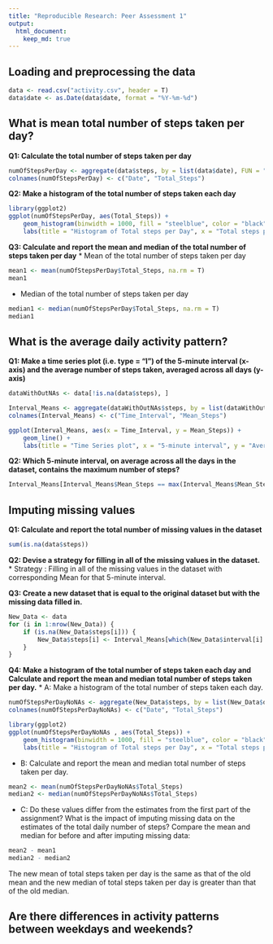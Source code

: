 ```yaml
---
title: "Reproducible Research: Peer Assessment 1"
output: 
  html_document:
    keep_md: true
---
```



## Loading and preprocessing the data

```r
data <- read.csv("activity.csv", header = T)
data$date <- as.Date(data$date, format = "%Y-%m-%d")
```

## What is mean total number of steps taken per day?

**Q1: Calculate the total number of steps taken per day**
```r
numOfStepsPerDay <- aggregate(data$steps, by = list(data$date), FUN = "sum")
colnames(numOfStepsPerDay) <- c("Date", "Total_Steps")
```

**Q2: Make a histogram of the total number of steps taken each day**
```r
library(ggplot2)
ggplot(numOfStepsPerDay, aes(Total_Steps)) + 
	geom_histogram(binwidth = 1000, fill = "steelblue", color = "black") +
	labs(title = "Histogram of Total steps per Day", x = "Total steps per Day")
```

**Q3: Calculate and report the mean and median of the total number of steps taken per day**
* Mean of the total number of steps taken per day
```r
mean1 <- mean(numOfStepsPerDay$Total_Steps, na.rm = T)
mean1
```

* Median of the total number of steps taken per day
```r
median1 <- median(numOfStepsPerDay$Total_Steps, na.rm = T)
median1
```
## What is the average daily activity pattern?
**Q1: Make a time series plot (i.e. type = "l") of the 5-minute interval (x-axis) and the average number of steps taken, averaged across all days (y-axis)**
```r
dataWithOutNAs <- data[!is.na(data$steps), ]

Interval_Means <- aggregate(dataWithOutNAs$steps, by = list(dataWithOutNAs$interval), FUN = mean)
colnames(Interval_Means) <- c("Time_Interval", "Mean_Steps")

ggplot(Interval_Means, aes(x = Time_Interval, y = Mean_Steps)) +
	geom_line() + 
	labs(title = "Time Series plot", x = "5-minute interval", y = "Average Number of Steps")
```
**Q2: Which 5-minute interval, on average across all the days in the dataset, contains the maximum number of steps?**
```r
Interval_Means[Interval_Means$Mean_Steps == max(Interval_Means$Mean_Steps), ]$Time_Interval
```
## Imputing missing values
**Q1: Calculate and report the total number of missing values in the dataset**
```r
sum(is.na(data$steps))
```

**Q2: Devise a strategy for filling in all of the missing values in the dataset.**
* Strategy : Filling in all of the missing values in the dataset with corresponding Mean for that 5-minute interval.

**Q3: Create a new dataset that is equal to the original dataset but with the missing data filled in.**
```r
New_Data <- data 
for (i in 1:nrow(New_Data)) {
    if (is.na(New_Data$steps[i])) {
        New_Data$steps[i] <- Interval_Means[which(New_Data$interval[i] == Interval_Means$Time_Interval), ]$Mean_Steps
    }
}
```

**Q4: Make a histogram of the total number of steps taken each day and Calculate and report the mean and median total number of steps taken per day.**
* A: Make a histogram of the total number of steps taken each day.
```r
numOfStepsPerDayNoNAs <- aggregate(New_Data$steps, by = list(New_Data$date), FUN = sum)
colnames(numOfStepsPerDayNoNAs) <- c("Date", "Total_Steps")

library(ggplot2)
ggplot(numOfStepsPerDayNoNAs , aes(Total_Steps)) + 
	geom_histogram(binwidth = 1000, fill = "steelblue", color = "black") +
	labs(title = "Histogram of Total steps per Day", x = "Total steps per Day")
```
* B: Calculate and report the mean and median total number of steps taken per day.
```r
mean2 <- mean(numOfStepsPerDayNoNAs$Total_Steps)
median2 <- median(numOfStepsPerDayNoNAs$Total_Steps)
```

* C: Do these values differ from the estimates from the first part of the assignment? What is the impact of imputing missing data on the estimates of the total daily number of steps?
 Compare the mean and median for before and after imputing missing data:
```r
mean2 - mean1
median2 - median2
```
 The new mean of total steps taken per day is the same as that of the old mean and the new median of total steps taken per day is greater than that of the old median.

## Are there differences in activity patterns between weekdays and weekends?
